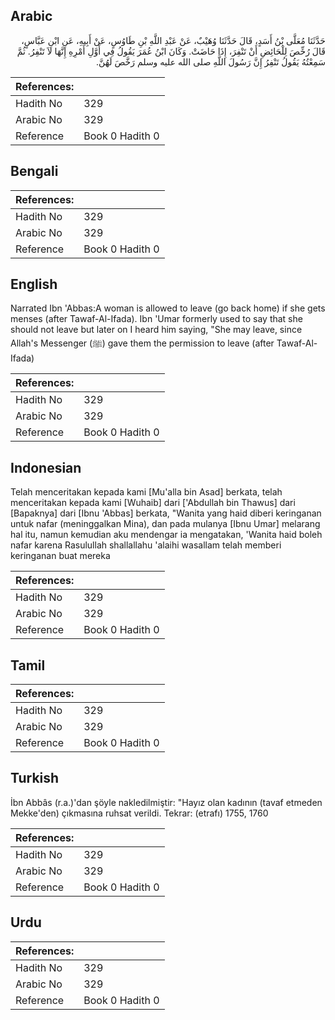 ## Arabic


<div dir="rtl" lang="ar" style={{fontSize:'larger',backgroundColor:'#f8f9fa',padding:20}}>
حَدَّثَنَا مُعَلَّى بْنُ أَسَدٍ، قَالَ حَدَّثَنَا وُهَيْبٌ، عَنْ عَبْدِ اللَّهِ بْنِ طَاوُسٍ، عَنْ أَبِيهِ، عَنِ ابْنِ عَبَّاسٍ، قَالَ رُخِّصَ لِلْحَائِضِ أَنْ تَنْفِرَ، إِذَا حَاضَتْ‏.‏ وَكَانَ ابْنُ عُمَرَ يَقُولُ فِي أَوَّلِ أَمْرِهِ إِنَّهَا لاَ تَنْفِرُ‏.‏ ثُمَّ سَمِعْتُهُ يَقُولُ تَنْفِرُ إِنَّ رَسُولَ اللَّهِ صلى الله عليه وسلم رَخَّصَ لَهُنَّ‏.‏
</div>
<div style={{backgroundColor:'#f8f9fa',padding:20, marginBottom: 10}}><table> <thead> <tr> <th>References:</th> <th></th> </tr> </thead> <tbody><tr><td>Hadith No</td><td>329</td></tr><tr><td>Arabic No</td><td>329</td></tr><tr><td>Reference</td><td>Book 0 Hadith 0</td></tr></tbody></table></div>

## Bengali


<div dir="ltr" lang="bn" style={{fontSize:'larger',backgroundColor:'#f8f9fa',padding:20}}>

</div>
<div style={{backgroundColor:'#f8f9fa',padding:20, marginBottom: 10}}><table> <thead> <tr> <th>References:</th> <th></th> </tr> </thead> <tbody><tr><td>Hadith No</td><td>329</td></tr><tr><td>Arabic No</td><td>329</td></tr><tr><td>Reference</td><td>Book 0 Hadith 0</td></tr></tbody></table></div>

## English


<div dir="ltr" lang="en" style={{fontSize:'larger',backgroundColor:'#f8f9fa',padding:20}}>
Narrated Ibn 'Abbas:A woman is allowed to leave (go back home) if she gets menses (after Tawaf-Al-Ifada). Ibn 'Umar formerly used to say that she should not leave but later on I heard him saying, "She may leave, since Allah's Messenger (ﷺ) gave them the permission to leave (after Tawaf-Al-Ifada)
</div>
<div style={{backgroundColor:'#f8f9fa',padding:20, marginBottom: 10}}><table> <thead> <tr> <th>References:</th> <th></th> </tr> </thead> <tbody><tr><td>Hadith No</td><td>329</td></tr><tr><td>Arabic No</td><td>329</td></tr><tr><td>Reference</td><td>Book 0 Hadith 0</td></tr></tbody></table></div>

## Indonesian


<div dir="ltr" lang="id" style={{fontSize:'larger',backgroundColor:'#f8f9fa',padding:20}}>
Telah menceritakan kepada kami [Mu'alla bin Asad] berkata, telah menceritakan kepada kami [Wuhaib] dari ['Abdullah bin Thawus] dari [Bapaknya] dari [Ibnu 'Abbas] berkata, "Wanita yang haid diberi keringanan untuk nafar (meninggalkan Mina), dan pada mulanya [Ibnu Umar] melarang hal itu, namun kemudian aku mendengar ia mengatakan, 'Wanita haid boleh nafar karena Rasulullah shallallahu 'alaihi wasallam telah memberi keringanan buat mereka
</div>
<div style={{backgroundColor:'#f8f9fa',padding:20, marginBottom: 10}}><table> <thead> <tr> <th>References:</th> <th></th> </tr> </thead> <tbody><tr><td>Hadith No</td><td>329</td></tr><tr><td>Arabic No</td><td>329</td></tr><tr><td>Reference</td><td>Book 0 Hadith 0</td></tr></tbody></table></div>

## Tamil


<div dir="ltr" lang="ta" style={{fontSize:'larger',backgroundColor:'#f8f9fa',padding:20}}>

</div>
<div style={{backgroundColor:'#f8f9fa',padding:20, marginBottom: 10}}><table> <thead> <tr> <th>References:</th> <th></th> </tr> </thead> <tbody><tr><td>Hadith No</td><td>329</td></tr><tr><td>Arabic No</td><td>329</td></tr><tr><td>Reference</td><td>Book 0 Hadith 0</td></tr></tbody></table></div>

## Turkish


<div dir="ltr" lang="tr" style={{fontSize:'larger',backgroundColor:'#f8f9fa',padding:20}}>
İbn Abbâs (r.a.)'dan şöyle nakledilmiştir: "Hayız olan kadının (tavaf etmeden Mekke'den) çıkmasına ruhsat verildi. Tekrar: (etrafı) 1755, 1760
</div>
<div style={{backgroundColor:'#f8f9fa',padding:20, marginBottom: 10}}><table> <thead> <tr> <th>References:</th> <th></th> </tr> </thead> <tbody><tr><td>Hadith No</td><td>329</td></tr><tr><td>Arabic No</td><td>329</td></tr><tr><td>Reference</td><td>Book 0 Hadith 0</td></tr></tbody></table></div>

## Urdu


<div dir="rtl" lang="ur" style={{fontSize:'larger',backgroundColor:'#f8f9fa',padding:20}}>

</div>
<div style={{backgroundColor:'#f8f9fa',padding:20, marginBottom: 10}}><table> <thead> <tr> <th>References:</th> <th></th> </tr> </thead> <tbody><tr><td>Hadith No</td><td>329</td></tr><tr><td>Arabic No</td><td>329</td></tr><tr><td>Reference</td><td>Book 0 Hadith 0</td></tr></tbody></table></div>